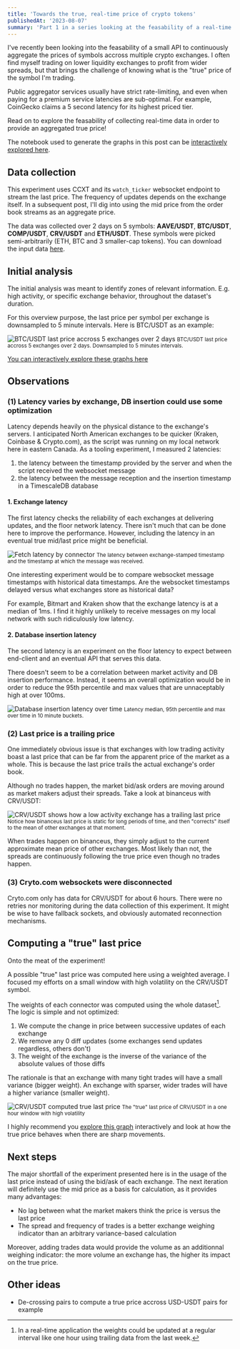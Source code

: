 ```yaml
---
title: 'Towards the true, real-time price of crypto tokens'
publishedAt: '2023-08-07'
summary: 'Part 1 in a series looking at the feasability of a real-time price aggregate of multiple crypto exchanges.'
---
```


I've recently been looking into the feasability of a small API to continuously aggregate
the prices of symbols accross multiple crypto exchanges. I often find myself trading on
lower liquidity exchanges to profit from wider spreads, but that brings the challenge of
knowing what is the "true" price of the symbol I'm trading.

Public aggregator services usually have strict rate-limiting, and even when paying for a
premium service latencies are sub-optimal. For example, CoinGecko claims a 5 second
latency for its highest priced tier.

Read on to explore the feasability of collecting real-time data in order to provide an
aggregated true price!

The notebook used to generate the graphs in this post can be
[interactively explored here](https://github.dataroc.ca/blog_post_connectors_latency_and_true_price).

## Data collection

This experiment uses CCXT and its `watch_ticker` websocket endpoint to stream the last
price. The frequency of updates depends on the exchange itself. In a subsequent post,
I'll dig into using the mid price from the order book streams as an aggregate price.

The data was collected over 2 days on 5 symbols: **AAVE/USDT**, **BTC/USDT**,
**COMP/USDT**, **CRV/USDT** and **ETH/USDT**. These symbols were picked semi-arbitrarily
(ETH, BTC and 3 smaller-cap tokens). You can download the input data
[here](https://github.dataroc.ca/conector_latency_and_true_price.parquet).

## Initial analysis

The initial analysis was meant to identify zones of relevant information. E.g. high activity,
or specific exchange behavior, throughout the dataset's duration.

For this overview purpose, the last price per symbol per exchange is downsampled to 5 minute intervals. Here is BTC/USDT as an example:

<img
  src="/images/realtime-aggregate/btc_usdt_overview.png"
  alt="BTC/USDT last price accross 5 exchanges over 2 days"
/>
<small>
  BTC/USDT last price accross 5 exchanges over 2 days. Downsampled to 5 minutes
  intervals.
</small>

[You can interactively explore these graphs here](https://github.dataroc.ca/blog_post_connectors_latency_and_true_price)

## Observations

### (1) Latency varies by exchange, DB insertion could use some optimization

Latency depends heavily on the physical distance to the exchange's servers. I
anticipated North American exchanges to be quicker (Kraken, Coinbase & Crypto.com), as the
script was running on my local network here in eastern Canada. As a tooling experiment, I measured 2 latencies:

1. the latency between the timestamp provided by the server and when the script received the websocket message
2. the latency between the message reception and the insertion timestamp in a TimescaleDB database

#### 1. Exchange latency

The first latency checks the reliability of each exchanges at delivering updates, and the
floor network latency. There isn't much that can be done here to improve the
performance. However, including the latency in an eventual true mid/last price might be
beneficial.

<img
  src="/images/realtime-aggregate/fetch_latency_by_connector.png"
  alt="Fetch latency by connector"
/>
<small>
  The latency between exchange-stamped timestamp and the timestamp at which the
  message was received.
</small>

One interesting experiment would be to compare websocket message timestamps with
historical data timestamps. Are the websocket timestamps delayed versus what exchanges
store as historical data?

For example, Bitmart and Kraken show that the exchange latency is at a median of 1ms. I
find it highly unlikely to receive messages on my local network with such ridiculously
low latency.

#### 2. Database insertion latency

The second latency is an experiment on the floor latency to expect between end-client
and an eventual API that serves this data.

There doesn't seem to be a correlation between market activity and DB insertion
performance. Instead, it seems an overall optimization would be in order to reduce the
95th percentile and max values that are unnaceptably high at over 100ms.

<img
  src="/images/realtime-aggregate/db_insertion_latency.png"
  alt="Database insertion latency over time"
/>
<small>
  Latency median, 95th percentile and max over time in 10 minute buckets.
</small>

### (2) Last price is a trailing price

One immediately obvious issue is that exchanges with low trading activity boast
a last price that can be far from the apparent price of the market as a whole. This is
because the last price trails the actual exchange's order book.

Although no trades happen, the market bid/ask orders are moving around as market makers
adjust their spreads. Take a look at binanceus with CRV/USDT:

<img
  src="/images/realtime-aggregate/crv_usdt_binanceus_jumps.png"
  alt="CRV/USDT shows
how a low activity exchange has a trailing last price"
/>
<small>
  Notice how binanceus last price is static for long periods of time, and then
  "corrects" itself to the mean of other exchanges at that moment.
</small>

When trades happen on binanceus, they simply adjust to the current approximate mean
price of other exchanges. Most likely than not, the spreads are continuously following
the true price even though no trades happen.

### (3) Cryto.com websockets were disconnected

Cryto.com only has data for CRV/USDT for about 6 hours. There were no retries nor
monitoring during the data collection of this experiment. It might be wise to have
fallback sockets, and obviously automated reconnection mechanisms.

## Computing a "true" last price

Onto the meat of the experiment!

A possible "true" last price was computed here using a weighted average. I focused my
efforts on a small window with high volatility on the CRV/USDT symbol.

The weights of each connector was computed using the whole dataset[^2]. The logic is simple and not optimized:

1. We compute the change in price between successive updates of each exchange
2. We remove any 0 diff updates (some exchanges send updates regardless, others don't)
3. The weight of the exchange is the inverse of the variance of the absolute values of those diffs

The rationale is that an exchange with many tight trades will have a small variance (bigger weight). An
exchange with sparser, wider trades will have a higher variance (smaller weight).

<img
  src="/images/realtime-aggregate/crv_usdt_true_price.png"
  alt="CRV/USDT computed true last price"
/>
<small>
  The "true" last price of CRV/USDT in a one hour window with high volatility
</small>

I highly recommend you [explore this
graph](https://github.dataroc.ca/blog_post_connectors_latency_and_true_price)
interactively and look at how the true price behaves when there are sharp movements.

[^2]:
    In a real-time application the weights could be updated at a regular interval like
    one hour using trailing data from the last week.

## Next steps

The major shortfall of the experiment presented here is in the usage of the last price
instead of using the bid/ask of each exchange. The next iteration will definitely use
the mid price as a basis for calculation, as it provides many advantages:

- No lag between what the market makers think the price is versus the last price
- The spread and frequency of trades is a better exchange weighing indicator than an
  arbitrary variance-based calculation

Moreover, adding trades data would provide the volume as an additionnal weighing
indicator: the more volume an exchange has, the higher its impact on the true price.

## Other ideas

- De-crossing pairs to compute a true price accross USD-USDT pairs for example
